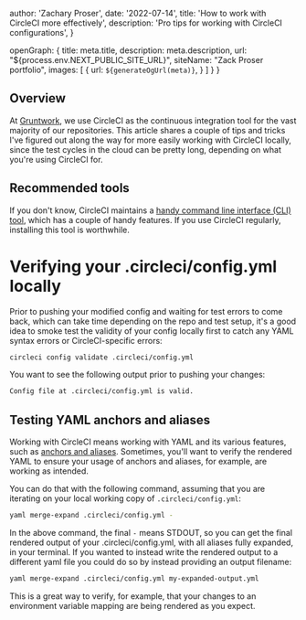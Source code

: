 

  author: 'Zachary Proser',
  date: '2022-07-14',
  title: 'How to work with CircleCI more effectively',
  description: 'Pro tips for working with CircleCI configurations',
}

  openGraph: {
    title: meta.title,
    description: meta.description,
    url: "${process.env.NEXT_PUBLIC_SITE_URL}", 
    siteName: "Zack Proser portfolio",
    images: [
      {
        url: `${generateOgUrl(meta)}`,
      }
    ]
  }
}


## Overview
At [Gruntwork](https://gruntwork.io), we use CircleCI as the continuous integration tool for the vast majority of our repositories. This article shares a couple of tips and tricks I've figured out along the way for more easily working with CircleCI locally, since the test cycles in the cloud can be pretty long, depending on what you're using CircleCI for.

## Recommended tools 
If you don't know, CircleCI maintains a [handy command line interface (CLI) tool](https://circleci.com/docs/2.0/local-cli/), which has a couple of handy features. If you use CircleCI regularly, installing this tool is worthwhile.

# Verifying your .circleci/config.yml locally
Prior to pushing your modified config and waiting for test errors to come back, which can take time depending on the repo and test setup, it's a good idea to smoke test the validity of your config locally first to catch any YAML syntax errors or CircleCI-specific errors: 

```bash 
circleci config validate .circleci/config.yml
```

You want to see the following output prior to pushing your changes: 

```bash
Config file at .circleci/config.yml is valid.
```

## Testing YAML anchors and aliases
Working with CircleCI means working with YAML and its various features, such as [anchors and aliases](https://circleci.com/blog/circleci-hacks-reuse-yaml-in-your-circleci-config-with-yaml/).  Sometimes, you'll want to verify the rendered YAML to ensure your usage of anchors and aliases, for example, are working as intended. 

You can do that with the following command, assuming that you are iterating on your local working copy of `.circleci/config.yml`: 

```bash
yaml merge-expand .circleci/config.yml -
``` 

In the above command, the final `-` means STDOUT, so you can get the final rendered output of your .circleci/config.yml, with all aliases fully expanded, in your terminal. If you wanted to instead write the rendered output to a different yaml file you could do so by instead providing an output filename: 

```bash
yaml merge-expand .circleci/config.yml my-expanded-output.yml
```

This is a great way to verify, for example, that your changes to an environment variable mapping are being rendered as you expect.
